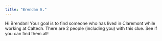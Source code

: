 ```yaml
---
title: "Brendan B."
---
```


Hi Brendan! Your goal is to find someone who has lived in Claremont while working at Caltech. There are 2 people (including you) with this clue. See if you can find them all!
